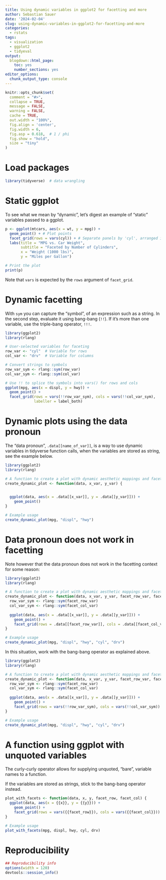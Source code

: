 ```yaml
---
title: Using dynamic variables in ggplot2 for facetting and more
author: Sebastian Sauer
date: '2024-02-04'
slug: using-dynamic-variables-in-ggplot2-for-facetting-and-more
categories:
  - rstats
tags:
  - visualization
  - ggplot2
  - tidyeval
output:
  blogdown::html_page:
    toc: yes
    number_sections: yes
editor_options: 
  chunk_output_type: console
---
```






```r
knitr::opts_chunk$set(
  comment = "#>",
  collapse = TRUE,
  message = FALSE,
  warning = FALSE,
  cache = TRUE,
  out.width = "100%",
  fig.align = 'center',
  fig.width = 6,
  fig.asp = 0.618,  # 1 / phi
  fig.show = "hold",
  size = "tiny"
)
```



# Load packages

```r
library(tidyverse)  # data wrangling
```



# Static ggplot

To see what we mean by "dynamic", let's digest an example of "static" variables passed to a ggplot.

```r
p <- ggplot(mtcars, aes(x = wt, y = mpg)) + 
  geom_point() + # Plot points
  facet_grid(rows = vars(cyl)) + # Separate panels by 'cyl', arranged in rows
  labs(title = "MPG vs. Car Weight",
       subtitle = "Faceted by Number of Cylinders",
       x = "Weight (1000 lbs)",
       y = "Miles per Gallon")

# Print the plot
print(p)
```



Note that `vars` is expected by the `rows` argument of `facet_grid`.



# Dynamic facetting

With `sym` you can capture the "symbol", of an expression such as a string. In the second step, evaluate it using bang-bang (`!!`). If it's more than one variable, use the triple-bang operator, `!!!`.

```r
library(ggplot2)
library(rlang)

# User-selected variables for faceting
row_var <- "cyl"  # Variable for rows
col_var <- "drv"  # Variable for columns

# Convert strings to symbols
row_var_sym <- rlang::sym(row_var)
col_var_sym <- rlang::sym(col_var)

# Use !! to splice the symbols into vars() for rows and cols
ggplot(mpg, aes(x = displ, y = hwy)) + 
  geom_point() +
  facet_grid(rows = vars(!!row_var_sym), cols = vars(!!col_var_sym),
             labeller = label_both)
```


# Dynamic plots using the data pronoun

The "data pronoun", `.data[[name_of_var]]`, is a way to use dynamic variables in tidyverse function calls, when the variables are stored as string, see the example below.


```r
library(ggplot2)
library(rlang)

# A function to create a plot with dynamic aesthetic mappings and faceting
create_dynamic_plot <- function(data, x_var, y_var) {

  
  ggplot(data, aes(x = .data[[x_var]], y = .data[[y_var]])) +
    geom_point() 
}

# Example usage
create_dynamic_plot(mpg, "displ", "hwy")

```


# Data pronoun does not work in facetting

Note however that the data pronoun does not work in the facetting context for some reason:



```r
library(ggplot2)
library(rlang)

# A function to create a plot with dynamic aesthetic mappings and faceting
create_dynamic_plot <- function(data, x_var, y_var, facet_row_var, facet_col_var) {
  row_var_sym <- rlang::sym(facet_row_var)
  col_var_sym <- rlang::sym(facet_col_var)
  
  ggplot(data, aes(x = .data[[x_var]], y = .data[[y_var]])) +
    geom_point() +
    facet_grid(rows = .data[[facet_row_var]], cols = .data[[facet_col_var]])
}

# Example usage
create_dynamic_plot(mpg, "displ", "hwy", "cyl", "drv")

```

In this situation, work with the bang-bang operator as explained above.

```r
library(ggplot2)
library(rlang)

# A function to create a plot with dynamic aesthetic mappings and faceting
create_dynamic_plot <- function(data, x_var, y_var, facet_row_var, facet_col_var) {
  row_var_sym <- rlang::sym(facet_row_var)
  col_var_sym <- rlang::sym(facet_col_var)
  
  ggplot(data, aes(x = .data[[x_var]], y = .data[[y_var]])) +
    geom_point() +
    facet_grid(rows = vars(!!row_var_sym), cols = vars(!!col_var_sym))
}

# Example usage
create_dynamic_plot(mpg, "displ", "hwy", "cyl", "drv")
```




# A function using ggplot with unquoted variables

The curly-curly operator allows for supplying unquoted, "bare", variable names to a function.

If the variables are stored as strings, stick to the bang-bang operator instead.



```r
plot_with_facets <- function(data, x, y, facet_row, facet_col) {
  ggplot(data, aes(x = {{x}}, y = {{y}})) +
    geom_point() +
    facet_grid(rows = vars({{facet_row}}), cols = vars({{facet_col}}))
}

# Example usage
plot_with_facets(mpg, displ, hwy, cyl, drv)
```




# Reproducibility

```r
## Reproducibility info
options(width = 120)
devtools::session_info()
```




